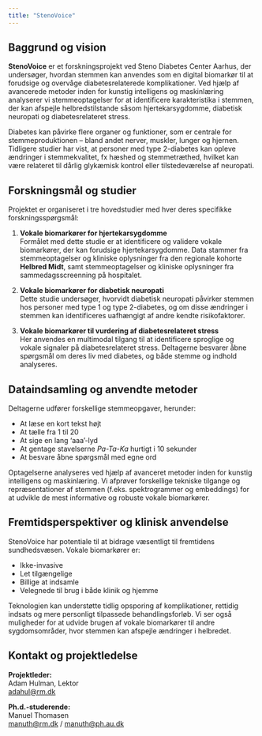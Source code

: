 ```yaml
---
title: "StenoVoice"
---
```


## Baggrund og vision

**StenoVoice** er et forskningsprojekt ved Steno Diabetes Center Aarhus, der undersøger, hvordan stemmen kan anvendes som en digital biomarkør til at forudsige og overvåge diabetesrelaterede komplikationer. Ved hjælp af avancerede metoder inden for kunstig intelligens og maskinlæring analyserer vi stemmeoptagelser for at identificere karakteristika i stemmen, der kan afspejle helbredstilstande såsom hjertekarsygdomme, diabetisk neuropati og diabetesrelateret stress.

Diabetes kan påvirke flere organer og funktioner, som er centrale for stemmeproduktionen – bland andet nerver, muskler, lunger og hjernen. Tidligere studier har vist, at personer med type 2-diabetes kan opleve ændringer i stemmekvalitet, fx hæshed og stemmetræthed, hvilket kan være relateret til dårlig glykæmisk kontrol eller tilstedeværelse af neuropati.

## Forskningsmål og studier

Projektet er organiseret i tre hovedstudier med hver deres specifikke forskningsspørgsmål:

1. **Vokale biomarkører for hjertekarsygdomme**  
   Formålet med dette studie er at identificere og validere vokale biomarkører, der kan forudsige hjertekarsygdomme. Data stammer fra stemmeoptagelser og kliniske oplysninger fra den regionale kohorte **Helbred Midt**, samt stemmeoptagelser og kliniske oplysninger fra sammedagsscreenning på hospitalet.

2. **Vokale biomarkører for diabetisk neuropati**  
   Dette studie undersøger, hvorvidt diabetisk neuropati påvirker stemmen hos personer med type 1 og type 2-diabetes, og om disse ændringer i stemmen kan identificeres uafhængigt af andre kendte risikofaktorer.

3. **Vokale biomarkører til vurdering af diabetesrelateret stress**  
   Her anvendes en multimodal tilgang til at identificere sproglige og vokale signaler på diabetesrelateret stress. Deltagerne besvarer åbne spørgsmål om deres liv med diabetes, og både stemme og indhold analyseres.

## Dataindsamling og anvendte metoder

Deltagerne udfører forskellige stemmeopgaver, herunder:

- At læse en kort tekst højt  
- At tælle fra 1 til 20  
- At sige en lang 'aaa'-lyd  
- At gentage stavelserne *Pa-Ta-Ka* hurtigt i 10 sekunder  
- At besvare åbne spørgsmål med egne ord

Optagelserne analyseres ved hjælp af avanceret metoder inden for kunstig intelligens og maskinlæring. Vi afprøver forskellige tekniske tilgange og repræsentationer af stemmen (f.eks. spektrogrammer og embeddings) for at udvikle de mest informative og robuste vokale biomarkører.

## Fremtidsperspektiver og klinisk anvendelse

StenoVoice har potentiale til at bidrage væsentligt til fremtidens sundhedsvæsen. Vokale biomarkører er:

- Ikke-invasive  
- Let tilgængelige  
- Billige at indsamle  
- Velegnede til brug i både klinik og hjemme  

Teknologien kan understøtte tidlig opsporing af komplikationer, rettidig indsats og mere personligt tilpassede behandlingsforløb. Vi ser også muligheder for at udvide brugen af vokale biomarkører til andre sygdomsområder, hvor stemmen kan afspejle ændringer i helbredet.

## Kontakt og projektledelse

**Projektleder:**  
Adam Hulman, Lektor  
[adahul@rm.dk](mailto:adahul@rm.dk)

**Ph.d.-studerende:**  
Manuel Thomasen  
[manuth@rm.dk](mailto:manuth@rm.dk) / [manuth@ph.au.dk](mailto:manuth@ph.au.dk)
<!--
## Protokol

Du kan læse mere om projektets design og metoder i vores forskningsprotokol:  
📄 [Download StenoVoice-protokol (PDF)](link)
-->

